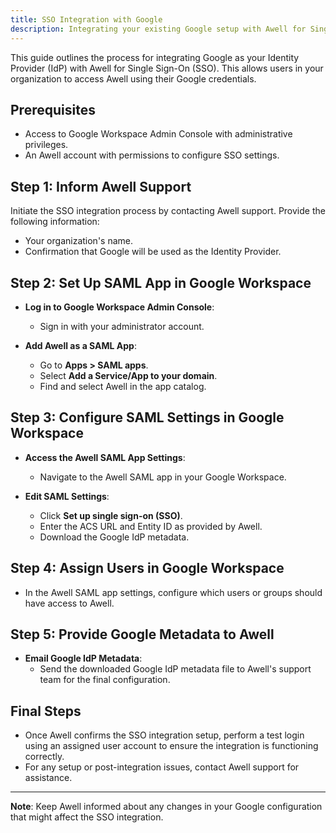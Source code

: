 ```yaml
---
title: SSO Integration with Google
description: Integrating your existing Google setup with Awell for Single Sign-On (SSO)
---
```


This guide outlines the process for integrating Google as your Identity Provider (IdP) with Awell for Single Sign-On (SSO). This allows users in your organization to access Awell using their Google credentials.

## Prerequisites
- Access to Google Workspace Admin Console with administrative privileges.
- An Awell account with permissions to configure SSO settings.

## Step 1: Inform Awell Support

Initiate the SSO integration process by contacting Awell support. Provide the following information:

- Your organization's name.
- Confirmation that Google will be used as the Identity Provider.

## Step 2: Set Up SAML App in Google Workspace

- **Log in to Google Workspace Admin Console**:
   - Sign in with your administrator account.

- **Add Awell as a SAML App**:
   - Go to **Apps > SAML apps**.
   - Select **Add a Service/App to your domain**.
   - Find and select Awell in the app catalog.

## Step 3: Configure SAML Settings in Google Workspace

- **Access the Awell SAML App Settings**:
   - Navigate to the Awell SAML app in your Google Workspace.

- **Edit SAML Settings**:
   - Click **Set up single sign-on (SSO)**.
   - Enter the ACS URL and Entity ID as provided by Awell.
   - Download the Google IdP metadata.

## Step 4: Assign Users in Google Workspace

- In the Awell SAML app settings, configure which users or groups should have access to Awell.

## Step 5: Provide Google Metadata to Awell

- **Email Google IdP Metadata**:
   - Send the downloaded Google IdP metadata file to Awell's support team for the final configuration.

## Final Steps

- Once Awell confirms the SSO integration setup, perform a test login using an assigned user account to ensure the integration is functioning correctly.
- For any setup or post-integration issues, contact Awell support for assistance.

---

**Note**: Keep Awell informed about any changes in your Google configuration that might affect the SSO integration.
